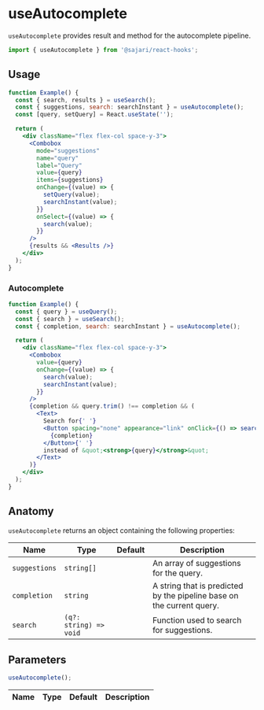 
<SEO
  title="useAutocomplete"
  scope="Hooks"
  description="useAutocomplete provides result and method for the autocomplete pipeline."
/>

# useAutocomplete

`useAutocomplete` provides result and method for the autocomplete pipeline.

```js
import { useAutocomplete } from '@sajari/react-hooks';
```

## Usage

```jsx
function Example() {
  const { search, results } = useSearch();
  const { suggestions, search: searchInstant } = useAutocomplete();
  const [query, setQuery] = React.useState('');

  return (
    <div className="flex flex-col space-y-3">
      <Combobox
        mode="suggestions"
        name="query"
        label="Query"
        value={query}
        items={suggestions}
        onChange={(value) => {
          setQuery(value);
          searchInstant(value);
        }}
        onSelect={(value) => {
          search(value);
        }}
      />
      {results && <Results />}
    </div>
  );
}
```

### Autocomplete

```jsx
function Example() {
  const { query } = useQuery();
  const { search } = useSearch();
  const { completion, search: searchInstant } = useAutocomplete();

  return (
    <div className="flex flex-col space-y-3">
      <Combobox
        value={query}
        onChange={(value) => {
          search(value);
          searchInstant(value);
        }}
      />
      {completion && query.trim() !== completion && (
        <Text>
          Search for{' '}
          <Button spacing="none" appearance="link" onClick={() => search(completion)}>
            {completion}
          </Button>{' '}
          instead of &quot;<strong>{query}</strong>&quot;
        </Text>
      )}
    </div>
  );
}
```

## Anatomy

`useAutocomplete` returns an object containing the following properties:

| Name          | Type                   | Default | Description                                                           |
| ------------- | ---------------------- | ------- | --------------------------------------------------------------------- |
| `suggestions` | `string[]`             |         | An array of suggestions for the query.                                |
| `completion`  | `string`               |         | A string that is predicted by the pipeline base on the current query. |
| `search`      | `(q?: string) => void` |         | Function used to search for suggestions.                              |

## Parameters

```js
useAutocomplete();
```

| Name | Type | Default | Description |
| ---- | ---- | ------- | ----------- |
